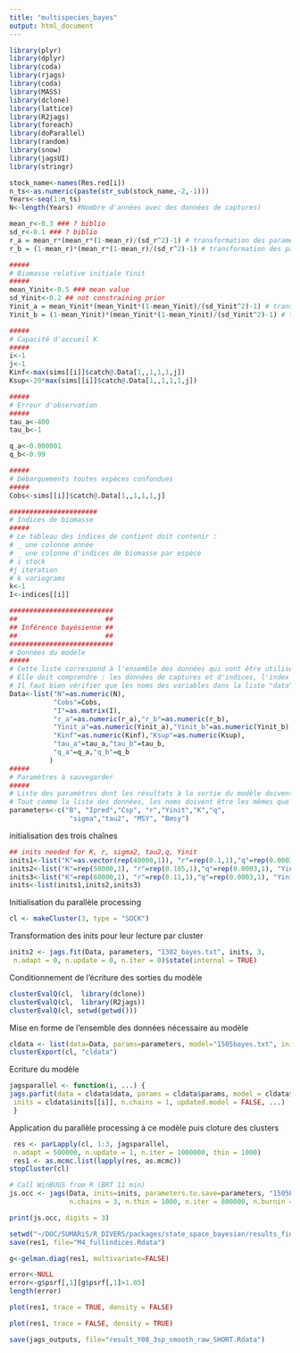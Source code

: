 ```yaml
---
title: "multispecies_bayes"
output: html_document
---
```

```r
library(plyr)
library(dplyr)
library(coda)
library(rjags)
library(coda)
library(MASS)
library(dclone)
library(lattice)
library(R2jags)
library(foreach)              
library(doParallel)
library(random)     
library(snow)
library(jagsUI)
library(stringr)
```

```r
stock_name<-names(Res.red[i])
n_ts<-as.numeric(paste(str_sub(stock_name,-2,-1)))
Years<-seq(1:n_ts)
N<-length(Years) #Nombre d'années avec des données de captures)
```

```r
mean_r<-0.3 ### ? biblio 
sd_r<-0.1 ### ? biblio 
r_a = mean_r*(mean_r*(1-mean_r)/(sd_r^2)-1) # transformation des paramètres de distribution normale en paramètre de distribution beta
r_b = (1-mean_r)*(mean_r*(1-mean_r)/(sd_r^2)-1) # transformation des paramètres de distribution normale en paramètre de distribution beta
```

```r
#####
# Biomasse relative initiale Yinit
#####
mean_Yinit<-0.5 ### mean value 
sd_Yinit<-0.2 ## not constraining prior 
Yinit_a = mean_Yinit*(mean_Yinit*(1-mean_Yinit)/(sd_Yinit^2)-1) # transformation des paramètres de distribution normale de Y0 en paramètre de distribution beta
Yinit_b = (1-mean_Yinit)*(mean_Yinit*(1-mean_Yinit)/(sd_Yinit^2)-1) # transformation des paramètres de distribution normale de Y0 en paramètre de distribution beta
```

```r
#####
# Capacité d'accueil K
#####
i<-1
j<-1
Kinf<-max(sims[[i]]$catch@.Data[1,,1,1,1,j])
Ksup<-20*max(sims[[i]]$catch@.Data[1,,1,1,1,j])
```

```r
#####
# Erreur d'observation
#####
tau_a<-400
tau_b<-1
```

```r
q_a<-0.000001
q_b<-0.99
```

```r
#####
# Débarquements toutes espèces confondues
#####
Cobs<-sims[[i]]$catch@.Data[1,,1,1,1,j]
```


```r
######################
# Indices de biomasse
#####
# Le tableau des indices de contient doit contenir :
# _ une colonne année
# _ une colonne d'indices de biomasse par espèce
# i stock 
#j iteration 
# k variograms 
k<-1
I<-indices[[i]]
```


```r
##########################
##                      ##
## Inférence bayésienne ##
##                      ##
##########################
# Données du modèle
#####
# Cette liste correspond à l'ensemble des données qui vont être utilisées pour l'inférence bayésienne
# Elle doit comprendre : les données de captures et d'indices, l'index les liant, les paramètres de distributions des priors et tous vecteurs ou constantes présents dans le modèle
# Il faut bien vérifier que les noms des variables dans la liste "data" correspondent bien aux noms utilisés dans le modèle multispécifique
Data<-list("N"=as.numeric(N),
           "Cobs"=Cobs,
           "I"=as.matrix(I),
           "r_a"=as.numeric(r_a),"r_b"=as.numeric(r_b),
           "Yinit_a"=as.numeric(Yinit_a),"Yinit_b"=as.numeric(Yinit_b),
           "Kinf"=as.numeric(Kinf),"Ksup"=as.numeric(Ksup),
           "tau_a"=tau_a,"tau_b"=tau_b,
           "q_a"=q_a,"q_b"=q_b
          )
#####
# Paramètres à sauvegarder			
#####
# Liste des paramètres dont les résultats à la sortie du modèle doivent être enregistrés
# Tout comme la liste des données, les noms doivent être les mêmes que dans le modèle
parameters<-c("B", "Ipred","Csp", "r","Yinit","K","q",
               "sigma","tau2", "MSY", "Bmsy")
```
initialisation des trois chaînes 
```r
## inits needed for K, r, sigma2, tau2,q, Yinit
inits1<-list("K"=as.vector(rep(40000,1)), "r"=rep(0.1,1),"q"=rep(0.0003,1), "Yinit"=rep(0.5,1),invSigma2=400, invTau2=rep(400,1))
inits2<-list("K"=rep(50000,1), "r"=rep(0.105,1),"q"=rep(0.0003,1), "Yinit"=rep(0.5,1), invSigma2=400, invTau2=rep(400,1))
inits3<-list("K"=rep(60000,1), "r"=rep(0.11,1),"q"=rep(0.0003,1), "Yinit"=rep(0.5,1), invSigma2=400, invTau2=rep(400,1))
inits<-list(inits1,inits2,inits3)
```
Initialisation du parallèle processing
```r
cl <- makeCluster(3, type = "SOCK")
```
Transformation des inits pour leur lecture par cluster
```r
inits2 <- jags.fit(Data, parameters, "1302_bayes.txt", inits, 3,
 n.adapt = 0, n.update = 0, n.iter = 0)$state(internal = TRUE)
```
Conditionnement de l'écriture des sorties du modèle 
```r
clusterEvalQ(cl,  library(dclone))
clusterEvalQ(cl,  library(R2jags))
clusterEvalQ(cl, setwd(getwd()))
```
Mise en forme de l'ensemble des données nécessaire au modèle
```r
cldata <- list(data=Data, params=parameters, model="1505bayes.txt", inits=inits2)
clusterExport(cl, "cldata")
```
Ecriture du modèle

```r
jagsparallel <- function(i, ...) {
jags.parfit(data = cldata$data, params = cldata$params, model = cldata$model, DIC=TRUE,
 inits = cldata$inits[[i]], n.chains = 1, updated.model = FALSE, ...)
 }
```

Application du parallèle processing à ce modèle puis cloture des clusters 
```r
 res <- parLapply(cl, 1:3, jagsparallel,
 n.adapt = 500000, n.update = 1, n.iter = 1000000, thin = 1000)
 res1 <- as.mcmc.list(lapply(res, as.mcmc))
stopCluster(cl)
```


```r


# Call WinBUGS from R (BRT 11 min)
js.occ <- jags(Data, inits=inits, parameters.to.save=parameters, "1505bayes.txt",
               n.chains = 3, n.thin = 1000, n.iter = 800000, n.burnin = 400000, parallel=T)
```

```r
print(js.occ, digits = 3)
```

```r
setwd("~/DOC/SUMARiS/R_DIVERS/packages/state_space_bayesian/results_final_convergence/paper_2")
save(res1, file="M4_fullindices.Rdata")
```

```r
g<-gelman.diag(res1, multivariate=FALSE)
```

```r
error<-NULL
error<-g$psrf[,1][g$psrf[,1]>1.05]
length(error)
```

```r
plot(res1, trace = TRUE, density = FALSE)
```

```r
plot(res1, trace = FALSE, density = TRUE)
```


```r
save(jags_outputs, file="result_Y08_3sp_smooth_raw_SHORT.Rdata")
```

